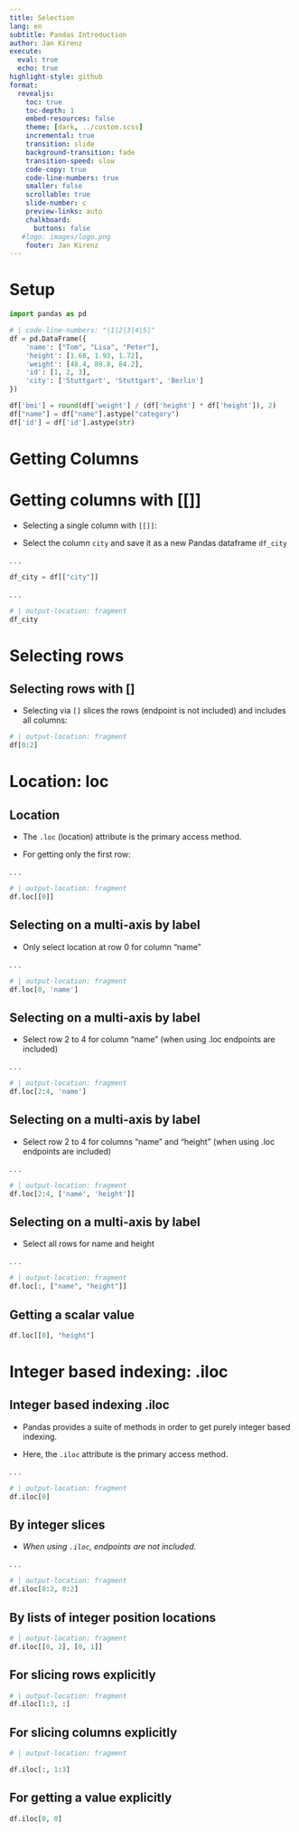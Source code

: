 ```yaml
---
title: Selection
lang: en
subtitle: Pandas Introduction
author: Jan Kirenz
execute:
  eval: true
  echo: true
highlight-style: github
format:
  revealjs: 
    toc: true
    toc-depth: 1
    embed-resources: false
    theme: [dark, ../custom.scss]  
    incremental: true
    transition: slide
    background-transition: fade
    transition-speed: slow
    code-copy: true
    code-line-numbers: true
    smaller: false
    scrollable: true
    slide-number: c
    preview-links: auto
    chalkboard: 
      buttons: false
   #logo: images/logo.png
    footer: Jan Kirenz
---
```


# Setup


```python
import pandas as pd
```


```python
# | code-line-numbers: "|1|2|3|4|5|"
df = pd.DataFrame({
    'name': ["Tom", "Lisa", "Peter"],
    'height': [1.68, 1.93, 1.72],
    'weight': [48.4, 89.8, 84.2],
    'id': [1, 2, 3],
    'city': ['Stuttgart', 'Stuttgart', 'Berlin']
})

df['bmi'] = round(df['weight'] / (df['height'] * df['height']), 2)
df["name"] = df["name"].astype("category")
df['id'] = df['id'].astype(str)
```

# Getting Columns

# Getting columns with [[]]

- Selecting a single column with `[[]]`:

- Select the column `city` and save it as a new Pandas dataframe `df_city`

. . .

```python
df_city = df[["city"]]

```


. . .
```python
# | output-location: fragment
df_city

```

# Selecting rows

## Selecting rows with []


- Selecting via `[]` slices the rows (endpoint is not included) and includes all columns:

```python
# | output-location: fragment
df[0:2]
```


# Location: loc

## Location

- The `.loc` (location) attribute is the primary access method. 

- For getting only the first row:

. . .

```python
# | output-location: fragment
df.loc[[0]]
```


## Selecting on a multi-axis by label

- Only select location at row 0 for column "name"

. . .

```python
# | output-location: fragment
df.loc[0, 'name']
```

##  Selecting on a multi-axis by label

- Select row 2 to 4 for column "name" (when using .loc endpoints are included)

. . .

```python
# | output-location: fragment
df.loc[2:4, 'name']
```

##  Selecting on a multi-axis by label

- Select row 2 to 4 for columns "name" and "height" (when using .loc endpoints are included)

. . .

```python
# | output-location: fragment
df.loc[2:4, ['name', 'height']]
```

##  Selecting on a multi-axis by label

- Select all rows for name and height

. . .

```python
# | output-location: fragment
df.loc[:, ["name", "height"]]
```

## Getting a scalar value

```python
df.loc[[0], "height"]
```


# Integer based indexing: .iloc

## Integer based indexing .iloc {.smaller}

- Pandas provides a suite of methods in order to get purely integer based indexing. 

- Here, the `.iloc` attribute is the primary access method. 

. . .
```python
# | output-location: fragment
df.iloc[0]
```

## By integer slices

- *When using `.iloc`, endpoints are not included.*

. . .

```python
# | output-location: fragment
df.iloc[0:2, 0:2]
```


## By lists of integer position locations

```python
# | output-location: fragment
df.iloc[[0, 2], [0, 1]]
```


## For slicing rows explicitly

```python
# | output-location: fragment
df.iloc[1:3, :]
```

## For slicing columns explicitly

```python
# | output-location: fragment

df.iloc[:, 1:3]
```


## For getting a value explicitly

```python
df.iloc[0, 0]
```


